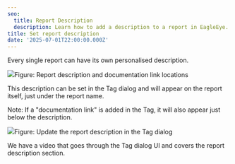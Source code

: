 ```yaml
---
seo:
  title: Report Description
  description: Learn how to add a description to a report in EagleEye.
title: Set report description
date: '2025-07-01T22:00:00.000Z'
---
```


Every single report can have its own personalised description.

![](/EagleEye/Report-description.png)Figure: Report description and documentation link locations

This description can be set in the Tag dialog and will appear on the report itself, just under the report name.

Note: If a "documentation link" is added in the Tag, it will also appear just below the description.

![](/EagleEye/reports-descriptions-in-tag.png)Figure: Update the report description in the Tag dialog

We have a video that goes through the Tag dialog UI and covers the report description section.

<Youtube thumbnail="https://img.youtube.com/vi/72c08UKsGXQ/maxresdefault.jpg" externalVideoLink="https://www.youtube.com/embed/72c08UKsGXQ?si=voGaybeyZGo18T__" />
